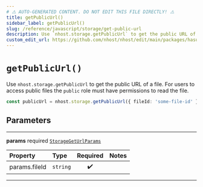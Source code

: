 ```yaml
---
# ⚠️ AUTO-GENERATED CONTENT. DO NOT EDIT THIS FILE DIRECTLY! ⚠️
title: getPublicUrl()
sidebar_label: getPublicUrl()
slug: /reference/javascript/storage/get-public-url
description: Use `nhost.storage.getPublicUrl` to get the public URL of a file. For users to access public files the `public` role must have permissions to read the file.
custom_edit_url: https://github.com/nhost/nhost/edit/main/packages/hasura-storage-client.ts#L70
---
```


# `getPublicUrl()`

Use `nhost.storage.getPublicUrl` to get the public URL of a file. For users to access public files the `public` role must have permissions to read the file.

```ts
const publicUrl = nhost.storage.getPublicUrl({ fileId: 'some-file-id' })
```

## Parameters

---

**<span className="parameter-name">params</span>** <span className="optional-status">required</span> [`StorageGetUrlParams`](/reference/docgen/javascript/storage/types/storage-get-url-params)

| Property                                                                                  | Type     | Required | Notes |
| :---------------------------------------------------------------------------------------- | :------- | :------: | :---- |
| <span className="parameter-name"><span className="light-grey">params.</span>fileId</span> | `string` |    ✔️    |       |

---
